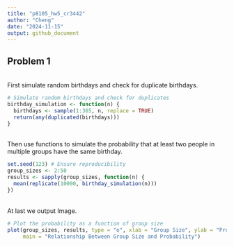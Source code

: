 ```yaml
---
title: "p8105_hw5_cr3442"
author: "Cheng"
date: "2024-11-15"
output: github_document
---
```


## Problem 1
\
First simulate random birthdays and check for duplicate birthdays.
\
```r
# Simulate random birthdays and check for duplicates
birthday_simulation <- function(n) {
  birthdays <- sample(1:365, n, replace = TRUE)
  return(any(duplicated(birthdays)))
}
```
\
Then use functions to simulate the probability that at least two people in multiple groups have the same birthday.
\
```r
set.seed(123) # Ensure reproducibility
group_sizes <- 2:50
results <- sapply(group_sizes, function(n) {
  mean(replicate(10000, birthday_simulation(n)))
})
```
\
At last we output Image.
\
```r
# Plot the probability as a function of group size
plot(group_sizes, results, type = "o", xlab = "Group Size", ylab = "Probability",
     main = "Relationship Between Group Size and Probability")
```
\
------------------------------------------------------------------------------
